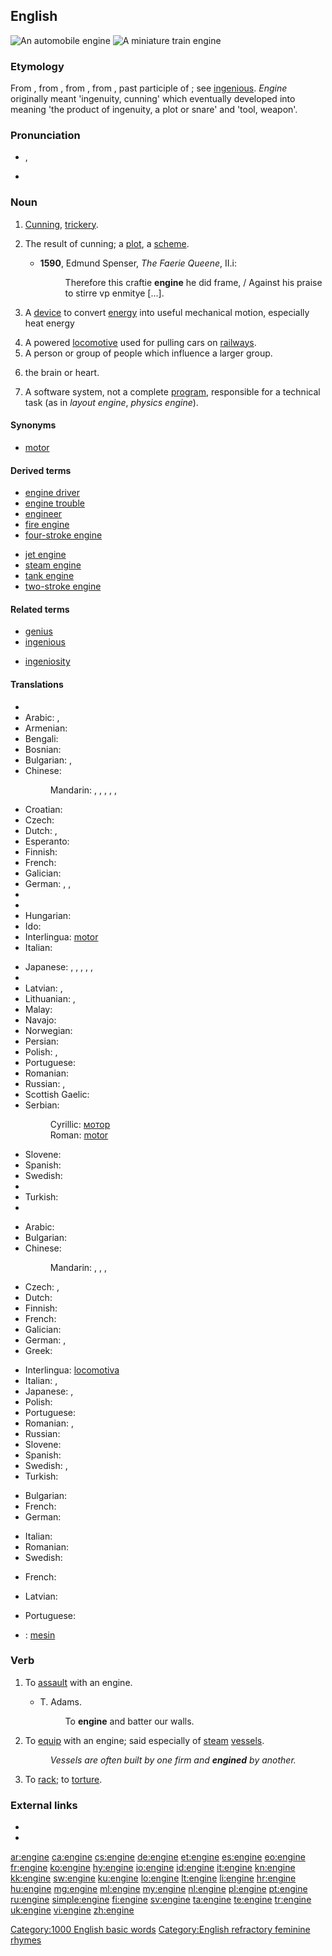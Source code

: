 ==English==
{{wikipedia}}
{{commonscat|Engines}}
[[Image:Mercedes V6 DTM Rennmotor 1996.jpg|thumb|An automobile engine]]
[[Image:Miniature Railway.JPG|thumb|A miniature train engine]]

===Etymology===
From {{etyl|enm}} {{term|engin}}, from {{etyl|fro}} {{term|engin||lang=fro|skill", "cleverness", "war machine}}, from {{etyl|la}} {{term|ingenium||innate or natural quality, nature, genius, a genious, an invention, in {{etyl|LL.|-}} a war-engine, battering-ram}}, from {{term|ingenitum||lang=la}}, past participle of {{term|ingigno|ingignere|lang=la|to instil by birth, implant, produce in}}; see [[ingenious]]. ''Engine'' originally meant 'ingenuity, cunning' which eventually developed into meaning 'the product of ingenuity, a plot or snare' and 'tool, weapon'.

===Pronunciation===
* {{IPA|/ˈɛn.dʒɪn/}}, {{X-SAMPA|/"En.dZIn/}}
* {{audio|en-us-engine.ogg|Audio (US)}}

===Noun===
{{en-noun}}

# {{obsolete}} [[cunning|Cunning]], [[trickery]].
# {{obsolete}} The result of cunning; a [[plot]], a [[scheme]].
#* '''1590''', Edmund Spenser, ''The Faerie Queene'', II.i:
#*: Therefore this craftie '''engine''' he did frame, / Against his praise to stirre vp enmitye [...].
# {{engineering}} A [[device]] to convert [[energy]] into useful mechanical motion, especially heat energy
# A powered [[locomotive]] used for pulling cars on [[railway]]s.
# A person or group of people which influence a larger group.
# {{informal}} the brain or heart.
# {{computing}} A software system, not a complete [[program]], responsible for a technical task (as in ''layout engine'', ''physics engine'').

====Synonyms====
* [[motor]]

====Derived terms====
{{rel-top|term derived from ''engine''}}
* [[engine driver]]
* [[engine trouble]]
* [[engineer]]
* [[fire engine]]
* [[four-stroke engine]]
{{rel-mid}}
* [[jet engine]]
* [[steam engine]]
* [[tank engine]]
* [[two-stroke engine]]
{{rel-bottom}}

====Related terms====
{{rel-top|terms related to ''engine''}}
* [[genius]]
* [[ingenious]]
{{rel-mid}}
* [[ingeniosity]]
{{rel-bottom}}

====Translations====
{{trans-top|mechanical device}}
* {{trreq|sq}}
* Arabic: {{t|ar|محرك|m|tr=muHárrik}}, {{t-|ar|موتور|m|tr=mutuur}}
* Armenian: {{t-|hy|շարժիչ|tr=šaržič}}
* Bengali: {{t|bn|ইঞ্জিন|tr=injin|sc=Beng}}
* Bosnian: {{t-|bs|motor|m}}
* Bulgarian: {{t|bg|мотор|m|sc=Cyrl}}, {{t|bg|двигател|m|sc=Cyrl}}
* Chinese:
*: Mandarin: {{t|cmn|引擎|tr=yǐnqíng|sc=Hani}}, {{t|cmn|發動機|sc=Hani}}, {{t|cmn|发动机|tr=fādòngjī|sc=Hani}}, {{t-|cmn|馬達|sc=Hani}}, {{t-|cmn|马达|tr=mǎdá|sc=Hani}}, {{t-|cmn|摩托|tr=mótuō|sc=Hani}}
* Croatian: {{t-|hr|motor|m}}
* Czech: {{t+|cs|motor|m}}
* Dutch: {{t+|nl|motor|m}}, {{t+|nl|aandrijving|f}}
* Esperanto: {{t-|eo|motoro|xs=Esperanto}}
* Finnish: {{t+|fi|moottori}}
* French: {{t+|fr|moteur|m}}
* Galician: {{t-|gl|motor|xs=Galician}} {{m}}
* German: {{t+|de|Motor|m}}, {{t+|de|Triebwerk|n}}, {{t|de|Antrieb|m}}
* {{trreq|he}}
* {{trreq|hi}}
* Hungarian: {{t+|hu|motor}}
* Ido: {{t+|io|mashino|xs=Ido}}
* Interlingua: [[motor]]
* Italian: {{t+|it|motore|m}}
{{trans-mid}}
* Japanese: {{t+|ja|エンジン|tr=enjin}}, {{t|ja|機関|tr=きかん, kikan}}, {{t+|ja|機械|tr=きかい, kikai}}, {{t+|ja|モーター|tr=mōtā}}, {{t|ja|発動機|tr=はつどうき, hatsudōki}}, {{t|ja|原動機|tr=げんどうき, kendōki}}
* {{trreq|ko}}
* Latvian: {{t-|lv|dzinējs|m|xs=Latvian}}, {{t-|lv|motors|m|xs=Latvian}}
* Lithuanian: {{t|lt|variklis|m|xs=Lithuanian}}, {{t|lt|motoras|m|xs=Lithuanian}}
* Malay: {{t|ms|enjin}}
* Navajo: {{tø|nv|atsiitsʼiin}}
* Norwegian: {{t-|no|motor|m}}
* Persian: {{t|fa|موتور|tr=اسم|sc=fa-Arab}}
* Polish: {{t|pl|silnik|m}}, {{t|pl|motor|m}}
* Portuguese: {{t+|pt|motor|m}}
* Romanian: {{t+|ro|motor|n}}
* Russian: {{t+|ru|двигатель|m|tr=dvígatel'}}, {{t+|ru|мотор|m|tr=motór}}
* Scottish Gaelic: {{t-|gd|einnsean|m|xs=Scottish Gaelic}}
* Serbian:
*: Cyrillic: [[мотор#Serbian|мотор]] {{m}}
*: Roman: [[motor#Serbian|motor]] {{m}}
* Slovene: {{t+|sl|motor|m}}
* Spanish: {{t+|es|motor|f}}
* Swedish: {{t+|sv|motor|n}}
* {{trreq|th}}
* Turkish: {{t+|tr|motor}}
* {{trreq|vi}}
{{trans-bottom}}

{{trans-top|locomotive}}
* Arabic: {{t|ar|قاطرة|f|tr=qaaTira}}
* Bulgarian: {{t|bg|локомотив|m|sc=Cyrl}}
* Chinese:
*: Mandarin: {{t|cmn|機車|sc=Hani}}, {{t|cmn|机车|tr=jīchē|sc=Hani}}, {{t|cmn|火車頭|sc=Hani}}, {{t|cmn|火车头|tr=huǒchētóu|sc=Hani}}
* Czech: {{t+|cs|lokomotiva|f}},
* Dutch: {{t+|nl|locomotief|m}}
* Finnish: {{t+|fi|veturi}}
* French: {{t+|fr|locomotive|f}}
* Galician: {{t+|gl|locomotora|xs=Galician}} {{f}}
* German: {{t+|de|Lokomotive|f}}, {{t+|de|Lok|f}}
* Greek: {{t+|el|ατμομηχανή|f|tr=atmomikhaní}}
{{trans-mid}}
* Interlingua: [[locomotiva]]
* Italian: {{t+|it|motrice|f}}, {{t-|it|locomotiva|f}}
* Japanese: {{t|ja|機車|tr=きしゃ, kisha}}, {{t|ja|機関車|tr=きかんしゃ, kikansha}}
* Polish: {{t|pl|lokomotywa|f}}
* Portuguese: {{t+|pt|locomotiva|f}}
* Romanian: {{t+|ro|motor|n}}, {{t|ro|locomotivă|f}}
* Russian: {{t|ru|локомотив|m|tr=lokomotív}}
* Slovene: {{t+|sl|lokomotiva|f}}
* Spanish: {{t+|es|locomotora|m}}
* Swedish: {{t+|sv|lok|n}}, {{t+|sv|lokomotiv|n}}
* Turkish: {{t+|tr|lokomotif}}
{{trans-bottom}}

{{trans-top|influential group}}
* Bulgarian: {{t|bg|двигател|m|sc=Cyrl}}
* French: {{t+|fr|moteur|m}}
* German: {{t+|de|Motor|m}}
{{trans-mid}}
* Italian: {{t+|it|motore|m}}
* Romanian: {{t|ro|motor|n}}
* Swedish: {{t+|sv|motor|n}}
{{trans-bottom}}

{{trans-top|brain or heart}}
* French: {{t+|fr|moteur|m}}
{{trans-mid}}
* Latvian: {{t-|lv|motors|m|xs=Latvian}}
{{trans-bottom}}

{{trans-top|computer program}}
* Portuguese: {{t+|pt|motor|m}}
{{trans-mid}}
{{trans-bottom}}

{{checktrans-top}}
* {{ttbc|id}}: [[mesin]]
{{trans-bottom}}

===Verb===
{{en-verb|engin|ed}}

# {{obsolete}} To [[assault]] with an engine.
#* {{rfdate}} T. Adams.
#*: To '''engine''' and batter our walls. 
# {{dated}} To [[equip]] with an engine; said especially of [[steam]] [[vessel]]s.
#: ''Vessels are often built by one firm and '''engined''' by another.''
# {{obsolete}} To [[rack]]; to [[torture]].<!--note DIFFERENT PRONUNCIATION per Webster 1913-->
#: {{rfquotek|Chaucer}}

===External links===
* {{R:Webster 1913}}
* {{R:Century 1911}}

[[Category:1000 English basic words]]
[[Category:English refractory feminine rhymes]]

[[ar:engine]]
[[ca:engine]]
[[cs:engine]]
[[de:engine]]
[[et:engine]]
[[es:engine]]
[[eo:engine]]
[[fr:engine]]
[[ko:engine]]
[[hy:engine]]
[[io:engine]]
[[id:engine]]
[[it:engine]]
[[kn:engine]]
[[kk:engine]]
[[sw:engine]]
[[ku:engine]]
[[lo:engine]]
[[lt:engine]]
[[li:engine]]
[[hr:engine]]
[[hu:engine]]
[[mg:engine]]
[[ml:engine]]
[[my:engine]]
[[nl:engine]]
[[pl:engine]]
[[pt:engine]]
[[ru:engine]]
[[simple:engine]]
[[fi:engine]]
[[sv:engine]]
[[ta:engine]]
[[te:engine]]
[[tr:engine]]
[[uk:engine]]
[[vi:engine]]
[[zh:engine]]